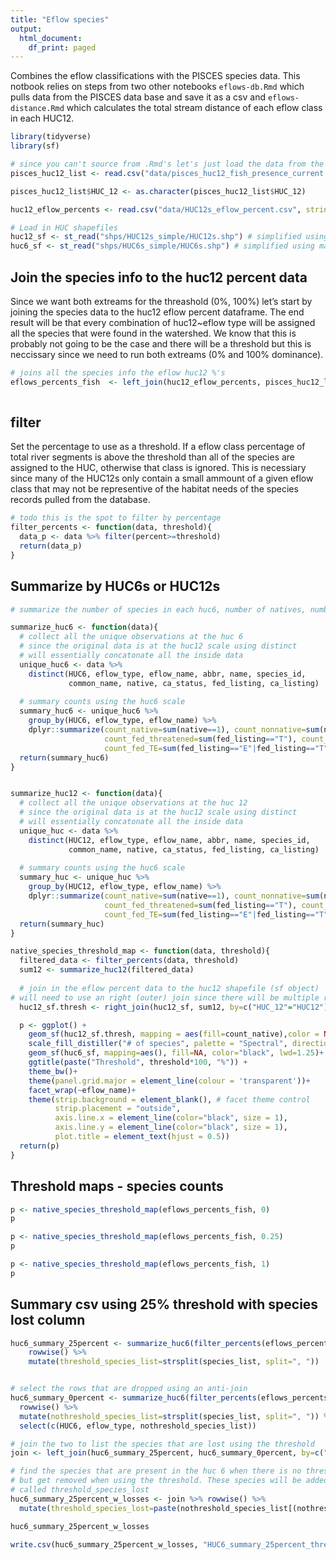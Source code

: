 ```yaml
---
title: "Eflow species"
output:
  html_document:
    df_print: paged
---
```


Combines the eflow classifications with the PISCES species data. This notbook relies on steps from two other notebooks `eflows-db.Rmd` which pulls data from the PISCES data base and save it as a csv and `eflows-distance.Rmd` which calculates the total stream distance of each eflow class in each HUC12. 

```r

library(tidyverse)
library(sf)

# since you can't source from .Rmd's let's just load the data from the csv files
pisces_huc12_list <- read.csv("data/pisces_huc12_fish_presence_current.csv", stringsAsFactors = FALSE)

pisces_huc12_list$HUC_12 <- as.character(pisces_huc12_list$HUC_12)

huc12_eflow_percents <- read.csv("data/HUC12s_eflow_percent.csv", stringsAsFactors = FALSE)

# Load in HUC shapefiles
huc12_sf <- st_read("shps/HUC12s_simple/HUC12s.shp") # simplified using mapshaper.com
huc6_sf <- st_read("shps/HUC6s_simple/HUC6s.shp") # simplified using mapshaper.com
```


## Join the species info to the huc12 percent data

Since we want both extreams for the threashold (0%, 100%) let's start by joining the species data to the huc12 eflow percent dataframe. The end result will be that every combination of huc12~eflow type will be assigned all the species that were found in the watershed. We know that this is probably not going to be the case and there will be a threshold but this is neccissary since we need to run both extreams (0% and 100% dominance).

```r

# joins all the species info the eflow huc12 %'s
eflows_percents_fish  <- left_join(huc12_eflow_percents, pisces_huc12_list, by=c("HUC12"="HUC_12"))
                                   
```

## filter

Set the percentage to use as a threshold. If a eflow class percentage of total river segments is above the threshold than all of the species are assigned to the HUC, otherwise that class is ignored. This is necessiary since many of the HUC12s only contain a small ammount of a given eflow class that may not be representive of the habitat needs of the species records pulled from the database.

```r
# todo this is the spot to filter by percentage
filter_percents <- function(data, threshold){
  data_p <- data %>% filter(percent>=threshold)
  return(data_p)
}
```



## Summarize by HUC6s or HUC12s 

```r
# summarize the number of species in each huc6, number of natives, number of non-natives, count of the number of endangered species

summarize_huc6 <- function(data){
  # collect all the unique observations at the huc 6
  # since the original data is at the huc12 scale using distinct
  # will essentially concatonate all the inside data 
  unique_huc6 <- data %>%
    distinct(HUC6, eflow_type, eflow_name, abbr, name, species_id, 
             common_name, native, ca_status, fed_listing, ca_listing)
  
  # summary counts using the huc6 scale
  summary_huc6 <- unique_huc6 %>% 
    group_by(HUC6, eflow_type, eflow_name) %>%
    dplyr::summarize(count_native=sum(native==1), count_nonnative=sum(native==0),
                     count_fed_threatened=sum(fed_listing=="T"), count_fed_endangered=sum(fed_listing=="E"),
                     count_fed_TE=sum(fed_listing=="E"|fed_listing=="T"), species_list=paste(common_name, collapse = ", "))
  return(summary_huc6)
}


summarize_huc12 <- function(data){
  # collect all the unique observations at the huc 12
  # since the original data is at the huc12 scale using distinct
  # will essentially concatonate all the inside data 
  unique_huc <- data %>%
    distinct(HUC12, eflow_type, eflow_name, abbr, name, species_id, 
             common_name, native, ca_status, fed_listing, ca_listing)
  
  # summary counts using the huc6 scale
  summary_huc <- unique_huc %>% 
    group_by(HUC12, eflow_type, eflow_name) %>%
    dplyr::summarize(count_native=sum(native==1), count_nonnative=sum(native==0),
                     count_fed_threatened=sum(fed_listing=="T"), count_fed_endangered=sum(fed_listing=="E"),
                     count_fed_TE=sum(fed_listing=="E"|fed_listing=="T"), species_list=paste(common_name, collapse = ", "))
  return(summary_huc)
}


```



```r
native_species_threshold_map <- function(data, threshold){
  filtered_data <- filter_percents(data, threshold)
  sum12 <- summarize_huc12(filtered_data)
  
  # join in the eflow percent data to the huc12 shapefile (sf object)
# will need to use an right (outer) join since there will be multiple rows for each HUC12
  huc12_sf.thresh <- right_join(huc12_sf, sum12, by=c("HUC_12"="HUC12")) 

  p <- ggplot() + 
    geom_sf(huc12_sf.thresh, mapping = aes(fill=count_native),color = NA, lwd = 5)+
    scale_fill_distiller("# of species", palette = "Spectral", direction = -1) +
    geom_sf(huc6_sf, mapping=aes(), fill=NA, color="black", lwd=1.25)+
    ggtitle(paste("Threshold", threshold*100, "%")) +
    theme_bw()+
    theme(panel.grid.major = element_line(colour = 'transparent'))+
    facet_wrap(~eflow_name)+
    theme(strip.background = element_blank(), # facet theme control
          strip.placement = "outside", 
          axis.line.x = element_line(color="black", size = 1),
          axis.line.y = element_line(color="black", size = 1),
          plot.title = element_text(hjust = 0.5))
  return(p)
}

```




## Threshold maps - species counts

```r

p <- native_species_threshold_map(eflows_percents_fish, 0)
p
```


```r

p <- native_species_threshold_map(eflows_percents_fish, 0.25)
p
```


```r

p <- native_species_threshold_map(eflows_percents_fish, 1)
p
```



## Summary csv using 25% threshold with species lost column

```r

huc6_summary_25percent <- summarize_huc6(filter_percents(eflows_percents_fish, 0.25)) %>% 
    rowwise() %>% 
    mutate(threshold_species_list=strsplit(species_list, split=", "))


# select the rows that are dropped using an anti-join
huc6_summary_0percent <- summarize_huc6(filter_percents(eflows_percents_fish, 0)) %>% 
  rowwise() %>% 
  mutate(nothreshold_species_list=strsplit(species_list, split=", ")) %>% 
  select(c(HUC6, eflow_type, nothreshold_species_list))

# join the two to list the species that are lost using the threshold
join <- left_join(huc6_summary_25percent, huc6_summary_0percent, by=c("HUC6", "eflow_type"))

# find the species that are present in the huc 6 when there is no threshold set
# but get removed when using the threshold. These species will be added to a column
# called threshold_species_lost
huc6_summary_25percent_w_losses <- join %>% rowwise() %>%
  mutate(threshold_species_lost=paste(nothreshold_species_list[(nothreshold_species_list %in% threshold_species_list)==FALSE],  collapse=", ")) %>% select(-c(nothreshold_species_list, threshold_species_list))

huc6_summary_25percent_w_losses

write.csv(huc6_summary_25percent_w_losses, "HUC6_summary_25percent_threshold.csv", row.names = FALSE)

```






